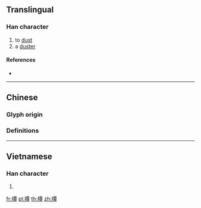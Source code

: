 {{character info/new}}
==Translingual==

===Han character===
{{Han char|rn=64|rad=手|as=12|sn=15|four=51046|canj=QMWJ|ids=⿰扌覃}}

# to [[dust]]
# a [[duster]]

====References====
* {{Han ref|kx=0455.080|dkj=12724|dj=0804.140|hdz=31954.100|uh=64A2|ud=25762|bh=BCC2|bd=48322}}

----

==Chinese==

===Glyph origin===
{{Han etym}}

===Definitions===
{{zh-see|撣|v|to [[dust]]}}

----

==Vietnamese==

===Han character===
{{vi-readings|rs=手12|hanviet=đùm}}

# {{defn|lang=vi|sort=手12}}

[[fr:撢]]
[[pl:撢]]
[[th:撢]]
[[zh:撢]]